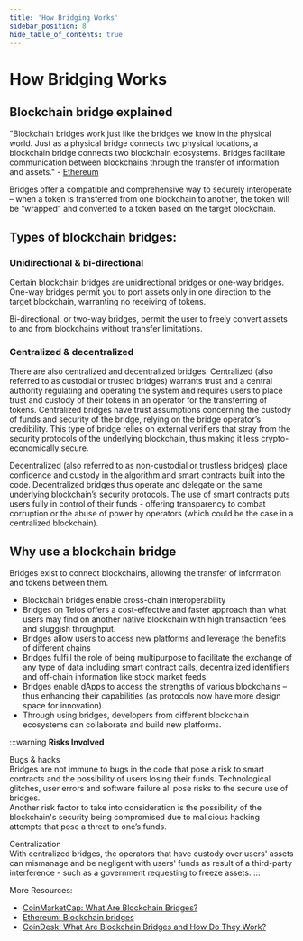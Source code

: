 ---
title: 'How Bridging Works'
sidebar_position: 8
hide_table_of_contents: true
---

# How Bridging Works

## Blockchain bridge explained

"Blockchain bridges work just like the bridges we know in the physical world. Just as a physical bridge connects two physical locations, a blockchain bridge connects two blockchain ecosystems. Bridges facilitate communication between blockchains through the transfer of information and assets." - [Ethereum](https://ethereum.org/en/bridges/)

Bridges offer a compatible and comprehensive way to securely interoperate – when a token is transferred from one blockchain to another, the token will be “wrapped” and converted to a token based on the target blockchain. 

## Types of blockchain bridges:

### Unidirectional & bi-directional

Certain blockchain bridges are unidirectional bridges or one-way bridges. One-way bridges permit you to port assets only in one direction to the target blockchain, warranting no receiving of tokens. 

Bi-directional, or two-way bridges, permit the user to freely convert assets to and from blockchains without transfer limitations. 

### Centralized & decentralized

There are also centralized and decentralized bridges. Centralized (also referred to as custodial or trusted bridges) warrants trust and a central authority regulating and operating the system and requires users to place trust and custody of their tokens in an operator for the transferring of tokens. Centralized bridges have trust assumptions concerning the custody of funds and security of the bridge, relying on the bridge operator’s credibility. This type of bridge relies on external verifiers that stray from the security protocols of the underlying blockchain, thus making it less crypto-economically secure. 

Decentralized (also referred to as non-custodial or trustless bridges) place confidence and custody in the algorithm and smart contracts built into the code. Decentralized bridges thus operate and delegate on the same underlying blockchain’s security protocols. The use of smart contracts puts users fully in control of their funds - offering transparency to combat corruption or the abuse of power by operators (which could be the case in a centralized blockchain).

## Why use a blockchain bridge

Bridges exist to connect blockchains, allowing the transfer of information and tokens between them.

- Blockchain bridges enable cross-chain interoperability
- Bridges on Telos offers a cost-effective and faster approach than what users may find on another native blockchain with high transaction fees and sluggish throughput.  
- Bridges allow users to access new platforms and leverage the benefits of different chains
- Bridges fulfill the role of being multipurpose to facilitate the exchange of any type of data including smart contract calls, decentralized identifiers and off-chain information like stock market feeds. 
- Bridges enable dApps to access the strengths of various blockchains – thus enhancing their capabilities (as protocols now have more design space for innovation).
- Through using bridges, developers from different blockchain ecosystems can collaborate and build new platforms.

:::warning
**Risks Involved**
  
Bugs & hacks  
Bridges are not immune to bugs in the code that pose a risk to smart contracts and the possibility of users losing their funds. Technological glitches, user errors and software failure all pose risks to the secure use of bridges.  
Another risk factor to take into consideration is the possibility of the blockchain's security being compromised due to malicious hacking attempts that pose a threat to one’s funds.  

Centralization  
With centralized bridges, the operators that have custody over users' assets can mismanage and be negligent with users' funds as result of a third-party interference - such as a government requesting to freeze assets. 
:::

More Resources:
- [CoinMarketCap: What Are Blockchain Bridges?](https://coinmarketcap.com/alexandria/article/what-are-blockchain-bridges)
- [Ethereum: Blockchain bridges](https://ethereum.org/en/bridges/)
- [CoinDesk: What Are Blockchain Bridges and How Do They Work?](https://www.coindesk.com/learn/what-are-blockchain-bridges-and-how-do-they-work/)
